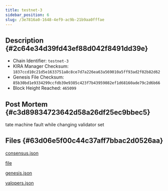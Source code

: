 ```yaml
---
title: testnet-3
sidebar_position: 6
slug: /3e7816a0-1648-4ef9-ac9b-21b9aa0fffae
---
```





## Description {#2c64e34d39fd43ef88d042f8491dd39e}

- Chain Identifier: `testnet-3`
- KIRA Manager Checksum: `1837ccd10c21d5e1633751a8c8ce7d7a226ea63a569010a5ff93ad2f02b82d62`
- Genesis File Checksum: `85b30bd1e9334299ccfdb39e9385c423f7b43959082ef1d68160ade79c2d6b66`
- Block Height Reached: `465099`

## Post Mortem {#c3d89834723642d58a26df25ec9bbec5}


tate machine fault while changing validator set


## Files {#63d06e5f00c44c37aff7bbac2d0526aa}


[consensus.json](https://prod-files-secure.s3.us-west-2.amazonaws.com/9b5bfc45-bdb5-4b46-80e6-aabe3cae64d0/ecfa3888-23cb-46d0-8c40-ed992ee43ec8/consensus.json?X-Amz-Algorithm=AWS4-HMAC-SHA256&X-Amz-Content-Sha256=UNSIGNED-PAYLOAD&X-Amz-Credential=AKIAT73L2G45HZZMZUHI%2F20240315%2Fus-west-2%2Fs3%2Faws4_request&X-Amz-Date=20240315T141947Z&X-Amz-Expires=3600&X-Amz-Signature=e8f31156417fe5f3f24211228b6c96ad99ab075aef5fb1a35281f2ee2ab53d40&X-Amz-SignedHeaders=host&x-id=GetObject)


[file](https://prod-files-secure.s3.us-west-2.amazonaws.com/9b5bfc45-bdb5-4b46-80e6-aabe3cae64d0/a3d8b42a-4f4f-4044-95fd-3bad858df489/error.log.md?X-Amz-Algorithm=AWS4-HMAC-SHA256&X-Amz-Content-Sha256=UNSIGNED-PAYLOAD&X-Amz-Credential=AKIAT73L2G45HZZMZUHI%2F20240315%2Fus-west-2%2Fs3%2Faws4_request&X-Amz-Date=20240315T141947Z&X-Amz-Expires=3600&X-Amz-Signature=0fd9ca2b6ad2817756129df5022b228f2a94bd214c94346fd243356bd5bbd23a&X-Amz-SignedHeaders=host&x-id=GetObject)


[genesis.json](https://prod-files-secure.s3.us-west-2.amazonaws.com/9b5bfc45-bdb5-4b46-80e6-aabe3cae64d0/07026a68-5326-45b9-b8cd-9f5c167ff686/genesis.json?X-Amz-Algorithm=AWS4-HMAC-SHA256&X-Amz-Content-Sha256=UNSIGNED-PAYLOAD&X-Amz-Credential=AKIAT73L2G45HZZMZUHI%2F20240315%2Fus-west-2%2Fs3%2Faws4_request&X-Amz-Date=20240315T141947Z&X-Amz-Expires=3600&X-Amz-Signature=e13adfedd6c96631484c5a8a8f4dc1e5fe6215b5db8f22d236f2574e4edd4c3c&X-Amz-SignedHeaders=host&x-id=GetObject)


[valopers.json](https://prod-files-secure.s3.us-west-2.amazonaws.com/9b5bfc45-bdb5-4b46-80e6-aabe3cae64d0/bbc40990-c22c-4b04-9628-479668c26d10/valopers.json?X-Amz-Algorithm=AWS4-HMAC-SHA256&X-Amz-Content-Sha256=UNSIGNED-PAYLOAD&X-Amz-Credential=AKIAT73L2G45HZZMZUHI%2F20240315%2Fus-west-2%2Fs3%2Faws4_request&X-Amz-Date=20240315T141947Z&X-Amz-Expires=3600&X-Amz-Signature=3d7eb281a2897e834c67cdc82326f40feb98e40ddac31886b238a1326f519f4f&X-Amz-SignedHeaders=host&x-id=GetObject)

